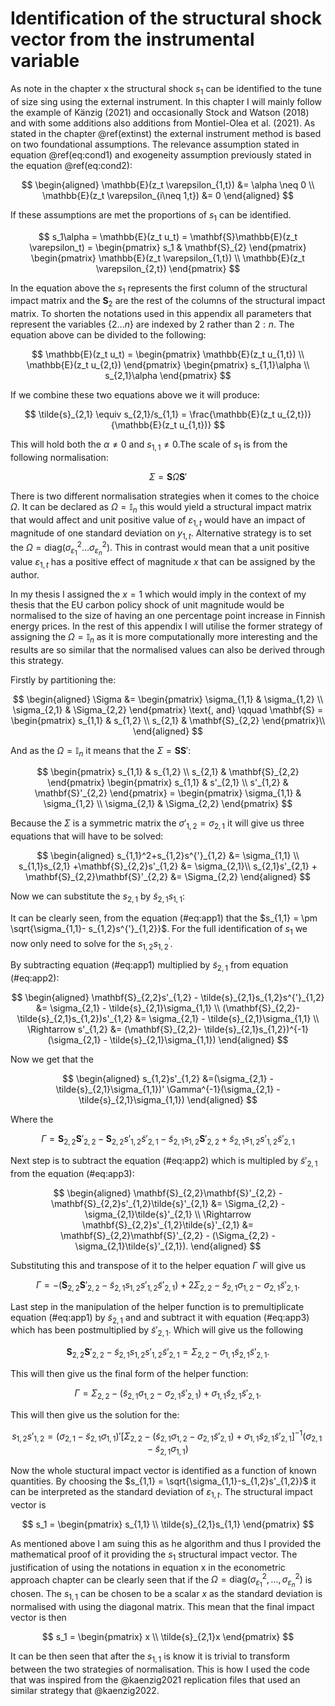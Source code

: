 # Identification of the structural shock vector from the instrumental variable

As note in the chapter x the structural shock $s_1$ can be identified to the tune of size sing using the external instrument. In this chapter I will mainly follow the example of Känzig (2021) and occasionally Stock and Watson (2018) and with some additions also additions from Montiel-Olea et al. (2021). As stated in the chapter \@ref(extinst) the external instrument method is based on two foundational assumptions. The relevance assumption stated in equation \@ref(eq:cond1) and exogeneity assumption previously stated in the equation \@ref(eq:cond2):

$$
\begin{aligned}
\mathbb{E}(z_t \varepsilon_{1,t}) &= \alpha \neq 0 \\
\mathbb{E}(z_t \varepsilon_{i\neq 1,t}) &= 0 
\end{aligned}
$$

If these assumptions are met the proportions of $s_1$ can be identified.   

$$
s_1\alpha = \mathbb{E}(z_t u_t) = \mathbf{S}\mathbb{E}(z_t \varepsilon_t) = 
\begin{pmatrix}
s_1 & \mathbf{S}_{2}
\end{pmatrix}
\begin{pmatrix}
\mathbb{E}(z_t \varepsilon_{1,t}) \\
\mathbb{E}(z_t \varepsilon_{2,t})
\end{pmatrix}
$$

In the equation above the $s_1$ represents the first column of the structural impact matrix and the $\mathbf{S}_{2}$ are the rest of the columns of the structural impact matrix. To shorten the notations used in this appendix all parameters that represent the variables $\{2 \dots n \}$ are indexed by $2$ rather than $2:n$. The equation above can be divided to the following:

$$
\mathbb{E}(z_t u_t) =
\begin{pmatrix}
\mathbb{E}(z_t u_{1,t}) \\
\mathbb{E}(z_t u_{2,t})
\end{pmatrix}
\begin{pmatrix}
s_{1,1}\alpha \\
s_{2,1}\alpha
\end{pmatrix}
$$

If we combine these two equations above we it will produce:

$$
\tilde{s}_{2,1} \equiv s_{2,1}/s_{1,1} = \frac{\mathbb{E}(z_t u_{2,t})}{\mathbb{E}(z_t u_{1,t})}
$$

This will hold both the $\alpha \neq 0$ and $s_{1,1} \neq 0$.The scale of $s_1$ is from the following normalisation:

$$
\Sigma = \mathbf{S}\Omega\mathbf{S}'
$$

There is two different normalisation strategies when it comes to the choice $\Omega$. It can be declared as $\Omega = \mathbb{I}_n$ this would yield a structural impact matrix that would affect and unit positive value of $\varepsilon_{1,t}$ would have an impact of magnitude of one standard deviation on $y_{1,t}$. Alternative strategy is to set the $\Omega=\text{diag}(\sigma^2_{\varepsilon_1} \dots \sigma^2_{\varepsilon_n})$. This in contrast would mean that a unit positive value $\varepsilon_{1,t}$ has a positive effect of magnitude $x$ that can be assigned by the author.       

In my thesis I assigned the $x = 1$ which would imply in the context of my thesis that the EU carbon policy shock of unit magnitude would be normalised to the size of having an one percentage point increase in Finnish energy prices. In the rest of this appendix I will utilise the former strategy of assigning the $\Omega = \mathbb{I}_n$ as it is more computationally more interesting and the results are so similar that the normalised values can also be derived through this strategy.  

Firstly by partitioning the:

$$
\begin{aligned}
\Sigma &= 
\begin{pmatrix}
\sigma_{1,1} & \sigma_{1,2} \\
\sigma_{2,1} & \Sigma_{2,2}
\end{pmatrix} \text{, and} \qquad
\mathbf{S} =
\begin{pmatrix}
s_{1,1} & s_{1,2} \\
s_{2,1} & \mathbf{S}_{2,2}
\end{pmatrix}\\
\end{aligned}
$$

And as the $\Omega  = \mathbb{I}_n$ it means that the $\Sigma =  \mathbf{S}\mathbf{S}'$:

$$
\begin{pmatrix}
s_{1,1} & s_{1,2} \\
s_{2,1} & \mathbf{S}_{2,2}
\end{pmatrix}
\begin{pmatrix}
s_{1,1} & s'_{2,1} \\
s'_{1,2} & \mathbf{S}'_{2,2}
\end{pmatrix}
= 
\begin{pmatrix}
\sigma_{1,1} & \sigma_{1,2} \\
\sigma_{2,1} & \Sigma_{2,2}
\end{pmatrix}
$$

Because the $\Sigma$ is a symmetric matrix the $\sigma'_{1,2} = \sigma_{2,1}$ it will give us three equations that will have to be solved:

$$
\begin{aligned}
s_{1,1}^2+s_{1,2}s^{'}_{1,2} &= \sigma_{1,1} \\
s_{1,1}s_{2,1} +\mathbf{S}_{2,2}s'_{1,2} &= \sigma_{2,1}\\
s_{2,1}s'_{2,1} + \mathbf{S}_{2,2}\mathbf{S}'_{2,2} &= \Sigma_{2,2}
\end{aligned}
$$

Now we can substitute the $s_{2,1}$ by $\tilde{s}_{2,1}s_{1,1}$:


\begin{align}
s_{1,1}^2+s_{1,2}s^{'}_{1,2} &= \sigma_{1,1}  (\#eq:app1) \\
s_{1,1}^2\tilde{s}_{2,1} +\mathbf{S}_{2,2}s'_{1,2} &= \sigma_{2,1} (\#eq:app2)\\
s_{1,1}^2\tilde{s}_{2,1}\tilde{s}'_{2,1} + \mathbf{S}_{2,2}\mathbf{S}'_{2,2} &= \Sigma_{2,2} (\#eq:app3)
\end{align}


It can be clearly seen, from the equation (\#eq:app1) that the $s_{1,1} = \pm \sqrt{\sigma_{1,1}- s_{1,2}s^{'}_{1,2}}$. For the full identification of $s_1$ we now only need to solve for the $s_{1,2}s^{'}_{1,2}$.

By subtracting equation (\#eq:app1) multiplied by $\tilde{s}_{2,1}$ from equation (\#eq:app2):

$$
\begin{aligned}
\mathbf{S}_{2,2}s'_{1,2} - \tilde{s}_{2,1}s_{1,2}s^{'}_{1,2} &= \sigma_{2,1} - \tilde{s}_{2,1}\sigma_{1,1} \\
(\mathbf{S}_{2,2}- \tilde{s}_{2,1}s_{1,2})s'_{1,2} &= \sigma_{2,1} - \tilde{s}_{2,1}\sigma_{1,1} \\
\Rightarrow s'_{1,2} &= (\mathbf{S}_{2,2}- \tilde{s}_{2,1}s_{1,2})^{-1}(\sigma_{2,1} - \tilde{s}_{2,1}\sigma_{1,1})
\end{aligned}
$$

Now we get that the

$$
\begin{aligned}
 s_{1,2}s'_{1,2} &=(\sigma_{2,1} - \tilde{s}_{2,1}\sigma_{1,1})' \Gamma^{-1}(\sigma_{2,1} - \tilde{s}_{2,1}\sigma_{1,1})
\end{aligned}
$$

Where the

$$
\Gamma = \mathbf{S}_{2,2}\mathbf{S}'_{2,2} - \mathbf{S}_{2,2}s'_{1,2}\tilde{s}'_{2,1} - \tilde{s}_{2,1}s_{1,2}\mathbf{S}'_{2,2} +\tilde{s}_{2,1}s_{1,2}s'_{1,2}\tilde{s}'_{2,1} 
$$

Next step is to subtract the equation (\#eq:app2) which is multipled by $\tilde{s}'_{2,1}$ from the equation (\#eq:app3):

$$
\begin{aligned}
\mathbf{S}_{2,2}\mathbf{S}'_{2,2} - \mathbf{S}_{2,2}s'_{1,2}\tilde{s}'_{2,1} &= \Sigma_{2,2} -\sigma_{2,1}\tilde{s}'_{2,1} \\
\Rightarrow \mathbf{S}_{2,2}s'_{1,2}\tilde{s}'_{2,1} &= \mathbf{S}_{2,2}\mathbf{S}'_{2,2} - (\Sigma_{2,2} - \sigma_{2,1}\tilde{s}'_{2,1}).
\end{aligned}
$$

Substituting this and transpose of it to the helper equation $\Gamma$ will give us

$$
\Gamma = -(\mathbf{S}_{2,2}\mathbf{S}'_{2,2}- \tilde{s}_{2,1}s_{1,2}s'_{1,2}\tilde{s}'_{2,1})+ 2\Sigma_{2,2}-\tilde{s}_{2,1}\sigma_{1,2} -\sigma_{2,1}\tilde{s}'_{2,1}.
$$

Last step in the manipulation of the helper function is to premultiplicate equation (\#eq:app1) by $\tilde{s}_{2,1}$ and and subtract it with equation (\#eq:app3) which has been postmultiplied by $\tilde{s}'_{2,1}$. Which will give us the following

$$
\mathbf{S}_{2,2}\mathbf{S}'_{2,2}- \tilde{s}_{2,1}s_{1,2}s'_{1,2}\tilde{s}'_{2,1} = \Sigma_{2,2}- \sigma_{1,1}\tilde{s}_{2,1}\tilde{s}'_{2,1}.
$$

This will then give us the final form of the helper function:

$$
\Gamma = \Sigma_{2,2}-(\tilde{s}_{2,1}\sigma_{1,2} -\sigma_{2,1}\tilde{s}'_{2,1}) + \sigma_{1,1}\tilde{s}_{2,1}\tilde{s}'_{2,1}.
$$

This will then give us the solution for the:

$$
 s_{1,2}s'_{1,2} = (\sigma_{2,1} - \tilde{s}_{2,1}\sigma_{1,1})'
 [\Sigma_{2,2}-(\tilde{s}_{2,1}\sigma_{1,2} -\sigma_{2,1}\tilde{s}'_{2,1}) + \sigma_{1,1}\tilde{s}_{2,1}\tilde{s}'_{2,1}]^{-1}
 (\sigma_{2,1} - \tilde{s}_{2,1}\sigma_{1,1})
$$

Now the whole stuctural impact vector is identified as a function of known quantities. By choosing the $s_{1,1} = \sqrt{\sigma_{1,1}-s_{1,2}s'_{1,2}}$ it can be interpreted as the standard deviation of $\varepsilon_{1,t}$. The structural impact vector is 

$$
s_1 = 
\begin{pmatrix}
s_{1,1} \\
\tilde{s}_{2,1}s_{1,1}
\end{pmatrix}
$$

As mentioned above I am suing this as he algorithm and thus I provided the mathematical proof of it providing the $s_1$ structural impact vector. The justification of using the notations in equation x in the econometric approach chapter can be clearly seen that if the $\Omega = \text{diag}(\sigma^2_{\varepsilon_1},\dots,\sigma^2_{\varepsilon_n})$ is chosen. The $s_{1,1}$ can be chosen to be a scalar $x$ as the standard deviation is normalised with using the diagonal matrix. This mean that the final impact vector is then

$$
s_1 = 
\begin{pmatrix}
x \\
\tilde{s}_{2,1}x
\end{pmatrix}
$$

It can be then seen that after the $s_{1,1}$ is know it is trivial to transform between the two strategies of normalisation. This is how I used the code that was inspired from the @kaenzig2021 replication files that used an similar strategy that @kaenzig2022.
